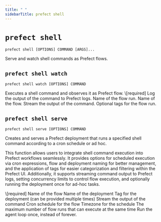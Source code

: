 ```yaml
---
title: " "
sidebarTitle: prefect shell
---
```


# `prefect shell`



```command
prefect shell [OPTIONS] COMMAND [ARGS]...
```



<Info>
Serve and watch shell commands as Prefect flows.
</Info>








## `prefect shell watch`



```command
prefect shell watch [OPTIONS] COMMAND
```



<Info>
Executes a shell command and observes it as Prefect flow.
</Info>






<AccordionGroup>


<Accordion title="Arguments" defaultOpen>
<ResponseField name="COMMAND" type="string" required>
    \[required]
</ResponseField>
</Accordion>



<Accordion title="Options" defaultOpen>

<ResponseField name="--log-output">
    Log the output of the command to Prefect logs.
</ResponseField>

<ResponseField name="--flow-run-name">
    Name of the flow run.
</ResponseField>

<ResponseField name="--flow-name">
    Name of the flow.
</ResponseField>

<ResponseField name="--stream-stdout">
    Stream the output of the command.
</ResponseField>

<ResponseField name="--tag">
    Optional tags for the flow run.
</ResponseField>

</Accordion>

</AccordionGroup>



## `prefect shell serve`



```command
prefect shell serve [OPTIONS] COMMAND
```



<Info>
Creates and serves a Prefect deployment that runs a specified shell command according to a cron schedule or ad hoc.

This function allows users to integrate shell command execution into Prefect workflows seamlessly. It provides options for
scheduled execution via cron expressions, flow and deployment naming for better management, and the application of tags for
easier categorization and filtering within the Prefect UI. Additionally, it supports streaming command output to Prefect logs,
setting concurrency limits to control flow execution, and optionally running the deployment once for ad-hoc tasks.
</Info>






<AccordionGroup>


<Accordion title="Arguments" defaultOpen>
<ResponseField name="COMMAND" type="string" required>
    \[required]
</ResponseField>
</Accordion>



<Accordion title="Options" defaultOpen>

<ResponseField name="--flow-name">
    Name of the flow
</ResponseField>

<ResponseField name="--deployment-name">
    Name of the deployment
</ResponseField>

<ResponseField name="--tag">
    Tag for the deployment (can be provided multiple times)
</ResponseField>

<ResponseField name="--stream-stdout">
    Stream the output of the command
</ResponseField>

<ResponseField name="--cron-schedule">
    Cron schedule for the flow
</ResponseField>

<ResponseField name="--timezone">
    Timezone for the schedule
</ResponseField>

<ResponseField name="--concurrency-limit">
    The maximum number of flow runs that can execute at the same time
</ResponseField>

<ResponseField name="--run-once">
    Run the agent loop once, instead of forever.
</ResponseField>

</Accordion>

</AccordionGroup>
